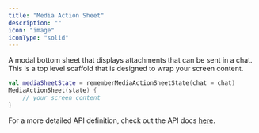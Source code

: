 ```yaml
---
title: "Media Action Sheet"
description: ""
icon: "image"
iconType: "solid"
---
```


A modal bottom sheet that displays attachments that can be sent in a chat. This is a top level scaffold that is designed to wrap your screen content.

```Kotlin
val mediaSheetState = rememberMediaActionSheetState(chat = chat)
MediaActionSheet(state) { 
    // your screen content
}
```
For a more detailed API definition, check out the API docs [here](https://docs.botstacks.ai/api-reference/introduction).